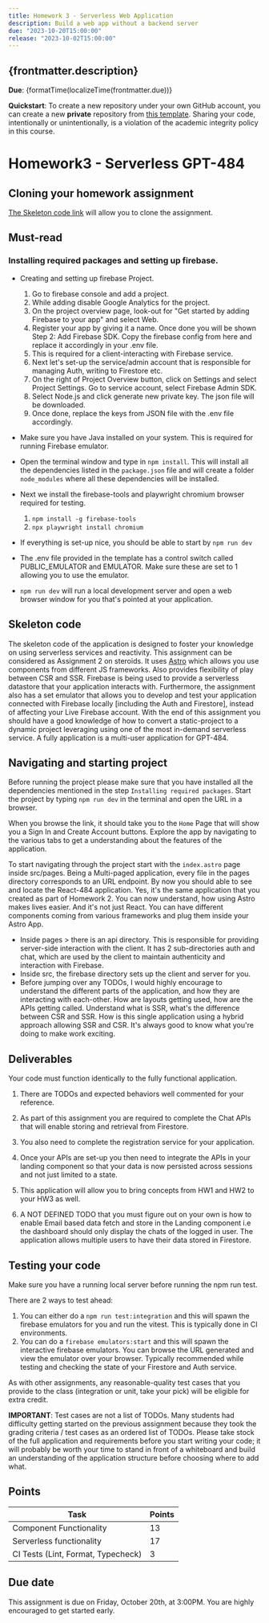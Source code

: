```yaml
---
title: Homework 3 - Serverless Web Application
description: Build a web app without a backend server
due: "2023-10-20T15:00:00"
release: "2023-10-02T15:00:00"
---
```



## {frontmatter.description}

**Due**: {formatTime(localizeTime(frontmatter.due))}

**Quickstart**: To create a new repository under your own GitHub account, you can create a new
**private** repository from [this
template](https://github.com/swad-cs-uic/F23-HW3-skeleton). Sharing your code,
intentionally or unintentionally, is a violation of the academic integrity
policy in this course.

# Homework3 - Serverless GPT-484

## Cloning your homework assignment

[The Skeleton code link](https://github.com/swad-cs-uic/F23-HW3-skeleton) will allow you to clone the assignment.

## Must-read

### Installing required packages and setting up firebase.

- Creating and setting up firebase Project.

  1.  Go to firebase console and add a project.
  2.  While adding disable Google Analytics for the project.
  3.  On the project overview page, look-out for "Get started by adding Firebase to your app" and select Web.
  4.  Register your app by giving it a name. Once done you will be shown Step 2: Add Firebase SDK. Copy the firebase config from here and replace it accordingly in your .env file.
  5.  This is required for a client-interacting with Firebase service.
  6.  Next let's set-up the service/admin account that is responsible for managing Auth, writing to Firestore etc.
  7.  On the right of Project Overview button, click on Settings and select Project Settings. Go to service account, select Firebase Admin SDK.
  8.  Select Node.js and click generate new private key. The json file will be downloaded.
  9.  Once done, replace the keys from JSON file with the .env file accordingly.

- Make sure you have Java installed on your system. This is required for running Firebase emulator.
- Open the terminal window and type in `npm install`. This will install all the dependencies listed in the `package.json` file and will create a folder `node_modules` where all these dependencies will be installed.
- Next we install the firebase-tools and playwright chromium browser required for testing.
  1. `npm install -g firebase-tools`
  2. `npx playwright install chromium`
- If everything is set-up nice, you should be able to start by `npm run dev`
- The .env file provided in the template has a control switch called PUBLIC_EMULATOR and EMULATOR. Make sure these are set to 1 allowing you to use the emulator.
- `npm run dev` will run a local development server and open a web browser window for you that's pointed at your application.

## Skeleton code

The skeleton code of the application is designed to foster your knowledge on using serverless services and reactivity. This assignment can be considered as Assignment 2 on steroids. It uses [Astro](https://astro.build/) which allows you use components from different JS frameworks. Also provides flexibility of play between CSR and SSR. Firebase is being used to provide a serverless datastore that your application interacts with. Furthermore, the assignment also has a set emulator that allows you to develop and test your application connected with Firebase locally [including the Auth and Firestore], instead of affecting your Live Firebase account. With the end of this assignment you should have a good knowledge of how to convert a static-project to a dynamic project leveraging using one of the most in-demand serverless service. A fully application is a multi-user application for GPT-484.

## Navigating and starting project

Before running the project please make sure that you have installed all the dependencies mentioned in the step `Installing required packages`. Start the project by typing `npm run dev` in the terminal and open the URL in a browser.

When you browse the link, it should take you to the `Home` Page that will show you a Sign In and Create Account buttons. Explore the app by navigating to the various tabs to get a understanding about the features of the application.

To start navigating through the project start with the `index.astro` page inside src/pages. Being a Multi-paged application, every file in the pages directory corresponds to an URL endpoint.
By now you should able to see and locate the React-484 application. Yes, it's the same application that you created as part of Homework 2. You can now understand, how using Astro makes lives easier. And it's not just React. You can have different components coming from various frameworks and plug them inside your Astro App.

- Inside pages > there is an api directory. This is responsible for providing server-side interaction with the client. It has 2 sub-directories auth and chat, which are used by the client to maintain authenticity and interaction with Firebase.
- Inside src, the firebase directory sets up the client and server for you.
- Before jumping over any TODOs, I would highly encourage to understand the different parts of the application, and how they are interacting with each-other. How are layouts getting used, how are the APIs getting called. Understand what is SSR, what's the difference between CSR and SSR. How is this single application using a hybrid approach allowing SSR and CSR. It's always good to know what you're doing to make work exciting.

## Deliverables

Your code must function identically to the fully functional application.

1. There are TODOs and expected behaviors well commented for your reference.

2. As part of this assignment you are required to complete the Chat APIs that will enable storing and retrieval from Firestore.

3. You also need to complete the registration service for your application.

4. Once your APIs are set-up you then need to integrate the APIs in your landing component so that your data is now persisted across sessions and not just limited to a state.

5. This application will allow you to bring concepts from HW1 and HW2 to your HW3 as well.

6. A NOT DEFINED TODO that you must figure out on your own is how to enable Email based data fetch and store in the Landing component i.e the dashboard should only display the chats of the logged in user. The application allows multiple users to have their data stored in Firestore.

## Testing your code

Make sure you have a running local server before running the npm run test.

There are 2 ways to test ahead:

1. You can either do a `npm run test:integration` and this will spawn the firebase emulators for you and run the vitest. This is typically done in CI environments.
2. You can do a `firebase emulators:start` and this will spawn the interactive firebase emulators. You can browse the URL generated and view the emulator over your browser. Typically recommended while testing and checking the state of your Firestore and Auth service.

As with other assignments, any reasonable-quality test cases that you provide to the class (integration or unit, take your pick) will be eligible for extra credit.

**IMPORTANT**: Test cases are not a list of TODOs. Many students had difficulty getting started on the previous assignment because they took the grading criteria / test cases as an ordered list of TODOs. Please take stock of the full application and requirements before you start writing your code; it will probably be worth your time to stand in front of a whiteboard and build an understanding of the application structure before choosing where to add what.

## Points

| Task                               | Points |
| ---------------------------------- | ------ |
| Component Functionality            | 13     |
| Serverless functionality           | 17     |
| CI Tests (Lint, Format, Typecheck) | 3      |

## Due date

This assignment is due on Friday, October 20th, at 3:00PM. You are highly encouraged to get started early.
